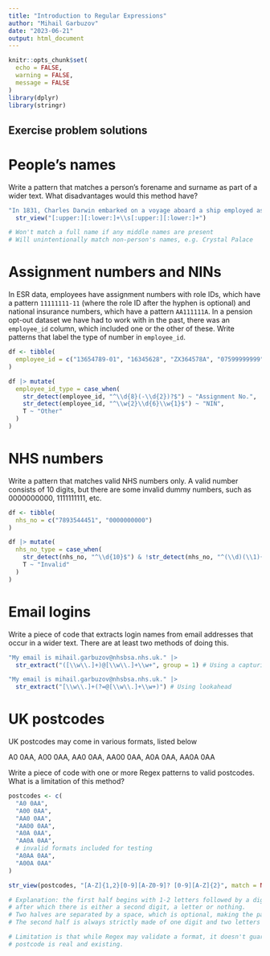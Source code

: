 ```yaml
---
title: "Introduction to Regular Expressions"
author: "Mihail Garbuzov"
date: "2023-06-21"
output: html_document
---
```


```r
knitr::opts_chunk$set(
  echo = FALSE,
  warning = FALSE,
  message = FALSE
)
library(dplyr)
library(stringr)
```

## Exercise problem solutions

# People's names

Write a pattern that matches a person's forename and surname as part of a wider text. What disadvantages would this method have?

```r
"In 1831, Charles Darwin embarked on a voyage aboard a ship employed as a naturalist." |>
  str_view("[:upper:][:lower:]+\\s[:upper:][:lower:]+")

# Won't match a full name if any middle names are present
# Will unintentionally match non-person's names, e.g. Crystal Palace
```

# Assignment numbers and NINs

In ESR data, employees have assignment numbers with role IDs, which have a pattern `11111111-11` (where the role ID after the hyphen is optional) and national insurance numbers, which have a pattern `AA111111A`. In a pension opt-out dataset we have had to work with in the past, there was an `employee_id` column, which included one or the other of these. Write patterns that label the type of number in `employee_id`.

```r
df <- tibble(
  employee_id = c("13654789-01", "16345628", "ZX364578A", "07599999999")
)

df |> mutate(
  employee_id_type = case_when(
    str_detect(employee_id, "^\\d{8}(-\\d{2})?$") ~ "Assignment No.",
    str_detect(employee_id, "^\\w{2}\\d{6}\\w{1}$") ~ "NIN",
    T ~ "Other"
  )
)

```

# NHS numbers

Write a pattern that matches valid NHS numbers only. A valid number consists of 10 digits, but there are some invalid dummy numbers, such as 0000000000, 1111111111, etc.

```r

df <- tibble(
  nhs_no = c("7893544451", "0000000000")
)

df |> mutate(
  nhs_no_type = case_when(
    str_detect(nhs_no, "^\\d{10}$") & !str_detect(nhs_no, "^(\\d)(\\1){9}$") ~ "Valid",
    T ~ "Invalid"
  )
)

```

# Email logins

Write a piece of code that extracts login names from email addresses that occur in a wider text. There are at least two methods of doing this.

```r
"My email is mihail.garbuzov@nhsbsa.nhs.uk." |>
  str_extract("([\\w\\.]+)@[\\w\\.]+\\w+", group = 1) # Using a capturing group

"My email is mihail.garbuzov@nhsbsa.nhs.uk." |>
  str_extract("[\\w\\.]+(?=@[\\w\\.]+\\w+)") # Using lookahead

```

# UK postcodes

UK postcodes may come in various formats, listed below

A0 0AA, A00 0AA, AA0 0AA, AA00 0AA, A0A 0AA, AA0A 0AA

Write a piece of code with one or more Regex patterns to valid postcodes. What is a limitation of this method?

```r
postcodes <- c(
  "A0 0AA",
  "A00 0AA",
  "AA0 0AA",
  "AA00 0AA",
  "A0A 0AA",
  "AA0A 0AA",
  # invalid formats included for testing
  "A0AA 0AA",
  "A00A 0AA"
)

str_view(postcodes, "[A-Z]{1,2}[0-9][A-Z0-9]? [0-9][A-Z]{2}", match = NA)

# Explanation: the first half begins with 1-2 letters followed by a digit,
# after which there is either a second digit, a letter or nothing.
# Two halves are separated by a space, which is optional, making the pattern more robust
# The second half is always strictly made of one digit and two letters

# Limitation is that while Regex may validate a format, it doesn't guarantee a 
# postcode is real and existing.
```
